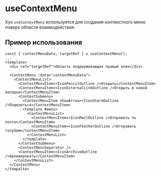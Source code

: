 
<Meta title="Components/ContextMenu/useContextMenu" />

# useContextMenu

Хук `useContextMenu` используется для создания контекстного меню поверх области взаимодействия.

## Пример использования

```
const { contextMenuData, targetRef } = useContextMenu();
...
<template>
  <div ref="targetRef">Область поддерживающая правый клик</div>

  <ContextMenu :data="contextMenuData">
    <ContextMenuList>
      <ContextMenuItem><IconPencilOutline />Открыть</ContextMenuItem>
      <ContextMenuItem><IconExternalLinkOutline />Открыть в новой вкладке</ContextMenuItem>
      <ContextSubmenu>
        <ContextMenuItem showArrow><IconShareOutline />Поделиться</ContextMenuItem>
        <template #menu>
          <ContextMenuList>
            <ContextMenuItem><IconMailOutline />Отправить по почте</ContextMenuItem>
            <ContextMenuItem><IconFeatherOutline />Отправить голубем</ContextMenuItem>
          </ContextMenuList>
        </template>
      </ContextSubmenu>
      <ContextMenuSeparator />
      <ContextMenuItem><IconArchiveOutline />Архивировать</ContextMenuItem>
    </ContextMenuList>
  </ContextMenu>
</tempalte>
```
